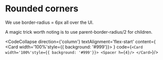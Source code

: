 

<Meta title="design/RoundedCorners" />

 
# Rounded corners

We use border-radius = 6px all over the UI.

A magic trick worth noting is to use parent-border-radius/2 for children. 

<CodeCollapse direction={'column'} textAlignment='flex-start' 
  content={
  <Card width='100%'style={{ background: '#999'}}>
    <Spacer h={4}/>
  </Card>
} code={`<Card width='100%'style={{ background: '#999'}}>
    <Spacer h={4}/>
  </Card>`}/>




